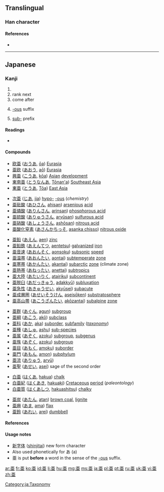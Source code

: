 {{also|亞|亚}}
==Translingual==
{{Han simplified forms|亞|亜|亚}}

===Han character===
{{Han char|rn=7|rad=二|as=05|sn=7|four=10107|canj=MLLM,XMLLM|ids=⿳一⿻⿰丨丨口一}}

====References====
* {{Han ref|kx=0087.111|dkj=00272|dj=0183.190|hdz=10021.010|uh=4E9C|ud=20124}}

----

==Japanese==

===Kanji===
{{ja-kanji|grade=c|rs=二05|style=s|kyu=亞}}

# {{abbreviation of|lang=ja|亜細亜|tr=Asia}}
# rank next
# come after
# {{cx|chemistry|lang=ja|sort=あ}} [[-ous]] suffix
# [[sub-]] prefix

====Readings====
* {{ja-readings|goon=[[え]] (e)|kanon=[[あ]] (a), [[あつ]] (atsu), [[おう]] (ō)|kun=[[つぐ]] (tsugu), [[みにくい]] (minikui)}}

====Compounds====
{{der-top|abbreviation for Asia}}
* [[欧亜]] ([[おうあ]], [[ōa]]) [[Eurasia]]
* [[亜欧]] ([[あおう]], [[aō]]) [[Eurasia]]
* [[興亜]] ([[こうあ]], [[kōa]]) [[Asian]] [[development]]
* [[東南亜]] ([[とうなんあ]], [[Tōnan'a]]) [[Southeast Asia]]
* [[東亜]] ([[とうあ]], [[Tōa]]) [[East Asia]]
{{der-bottom}}

{{der-top|-ous (Chemistry)}}
* [[次亜]] ([[じあ]], [[jia]]) [[hypo-]] [[-ous]] (''chemistry'')
* [[亜砒酸]] ([[あひさん]], [[ahisan]]) [[arsenious]] [[acid]]
* [[亜燐酸]] ([[ありんさん]], [[arinsan]]) [[phosphorous acid]]
* [[亜硫酸]] ([[ありゅうさん]], [[aryūsan]]) [[sulfurous acid]]
* [[亜硝酸]] ([[あしょうさん]], [[ashōsan]]) [[nitrous acid]]
* [[亜酸化窒素]] ([[あさんかちっそ]], [[asanka chisso]]) [[nitrous oxide]]
{{der-bottom}}

{{der-top|second rank, sub-}}
* [[亜鉛]] ([[あえん]], [[aen]]) [[zinc]]
* [[亜鉛鉄]] ([[あえんてつ]], [[aentetsu]]) [[galvanized]] [[iron]]
* [[亜音速]] ([[あおんそく]], [[aonsoku]]) [[subsonic]] [[speed]]
* [[亜温帯]] ([[あおんたい]], [[aontai]]) [[subtemperate]] [[zone]]
* [[亜寒帯]] ([[あかんたい]], [[akantai]]) [[subarctic]] [[zone]] (climate zone)
* [[亜熱帯]] ([[あねったい]], [[anettai]]) [[subtropics]]
* [[亜大陸]] ([[あたいりく]], [[atairiku]]) [[subcontinent]]
* [[亜脱臼]] ([[あだっきゅう]], [[adakkyū]]) [[subluxation]]
* [[亜急性]] ([[あきゅうせい]], [[akyūsei]]) [[subacute]]
* [[亜成層圏]] ([[あせいそうけん]], [[aseisōken]]) [[substratosphere]]
* [[亜高山帯]] ([[あこうざんたい]], [[akōzantai]]) [[subalpine]] [[zone]]
{{der-mid}}
* [[亜群]] ([[あぐん]], [[agun]]) [[subgroup]]
* [[亜綱]] ([[あこう]], [[akō]]) [[subclass]]
* [[亜科]] ([[あか]], [[aka]]) [[suborder]], [[subfamily]] (''[[taxonomy]]'')
* [[亜種]] ([[あしゅ]], [[ashu]]) [[sub-species]]
* [[亜属]] ([[あぞく]], [[azoku]]) [[subgroup]], [[subgenus]]
* [[亜族]] ([[あぞく]], [[azoku]]) [[subgroup]]
* [[亜目]] ([[あもく]], [[amoku]]) [[suborder]]
* [[亜門]] ([[あもん]], [[amon]]) [[subphylum]]
* [[亜流]] ([[ありゅう]], [[aryū]])
* [[亜聖]] ([[あせい]], [[asei]]) sage of the second order
{{der-bottom}}

{{der-top|(others)}}
* [[白亜]] ([[はくあ]], [[hakua]]) [[chalk]]
* [[白亜紀]] ([[はくあき]], [[hakuaki]]) [[Cretaceous]] [[period]] (''paleontology'')
* [[白亜質]] ([[はくあしつ]], [[hakuashitsu]]) [[chalky]]
{{der-mid}}
* [[亜炭]] ([[あたん]], [[atan]]) [[brown coal]], [[lignite]]
* [[亜麻]] ([[あま]], [[ama]]) [[flax]]
* [[亜鈴]] ([[あれい]], [[arei]]) [[dumbbell]]
{{der-bottom}}

====References====
{{ja-kref
|jis=3021
|ku=1601
|shift=889f
|euc=B0A1
|freq=1509
|nelson=43
|newnelson=81
|halpern=3540
|kld=2204
|heisig=1809
|tuttle=0a7.14
}}

====Usage notes====
* [[新字体]] ([[shinjitai]]) new form character
* Also used phonetically for あ (a)
* 亜 is put '''before''' a word in the sense of the [[-ous]] suffix.

[[Category:ja:Taxonomy]]

[[ar:亜]]
[[fr:亜]]
[[ko:亜]]
[[id:亜]]
[[li:亜]]
[[hu:亜]]
[[mg:亜]]
[[ms:亜]]
[[ja:亜]]
[[pl:亜]]
[[pt:亜]]
[[ru:亜]]
[[uk:亜]]
[[vi:亜]]
[[zh:亜]]